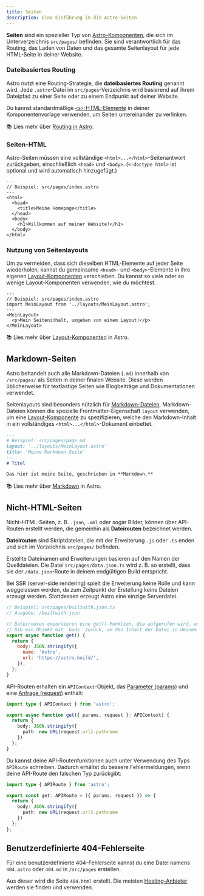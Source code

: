 ```yaml
---
title: Seiten
description: Eine Einführung in die Astro-Seiten
---
```


**Seiten** sind ein spezieller Typ von [Astro-Komponenten](/de/basics/astro-components/), die sich im Unterverzeichnis `src/pages/` befinden. Sie sind verantwortlich für das Routing, das Laden von Daten und das gesamte Seitenlayout für jede HTML-Seite in deiner Website.

### Dateibasiertes Routing

Astro nutzt eine Routing-Strategie, die **dateibasiertes Routing** genannt wird. Jede `.astro`-Datei im `src/pages`-Verzeichnis wird basierend auf ihrem Dateipfad zu einer Seite oder zu einem Endpunkt auf deiner Website.

Du kannst standardmäßige [`<a>`-HTML-Elemente](https://developer.mozilla.org/en-US/docs/Web/HTML/Element/a) in deiner Komponentenvorlage verwenden, um Seiten untereinander zu verlinken.

📚 Lies mehr über [Routing in Astro](/de/guides/routing/).

### Seiten-HTML

Astro-Seiten müssen eine vollständige `<html>...</html>`-Seitenantwort zurückgeben, einschließlich `<head>` und `<body>`. (`<!doctype html>` ist optional und wird automatisch hinzugefügt.)

```astro
---
// Beispiel: src/pages/index.astro
---
<html>
  <head>
    <title>Meine Homepage</title>
  </head>
  <body>
    <h1>Willkommen auf meiner Website!</h1>
  </body>
</html>
```

### Nutzung von Seitenlayouts

Um zu vermeiden, dass sich dieselben HTML-Elemente auf jeder Seite wiederholen, kannst du gemeinsame `<head>`- und `<body>`-Elemente in ihre eigenen [Layout-Komponenten](/de/basics/layouts/) verschieben. Du kannst so viele oder so wenige Layout-Komponenten verwenden, wie du möchtest.

```astro {3} /</?MeinLayout>/
---
// Beispiel: src/pages/index.astro
import MeinLayout from '../layouts/MeinLayout.astro';
---
<MeinLayout>
  <p>Mein Seiteninhalt, umgeben von einem Layout!</p>
</MeinLayout>
```

📚 Lies mehr über [Layout-Komponenten](/de/basics/layouts/) in Astro.


## Markdown-Seiten

Astro behandelt auch alle Markdown-Dateien (`.md`) innerhalb von `/src/pages/` als Seiten in deiner finalen Website. Diese werden üblicherweise für textlastige Seiten wie Blogbeiträge und Dokumentationen verwendet.

Seitenlayouts sind besonders nützlich für [Markdown-Dateien](#markdown-seiten). Markdown-Dateien können die spezielle Frontmatter-Eigenschaft `layout` verwenden, um eine [Layout-Komponente](/de/basics/layouts/) zu spezifizieren, welche den Markdown-Inhalt in ein vollständiges `<html>...</html>`-Dokument einbettet.

```md {3}
---
# Beispiel: src/pages/page.md
layout: '../layouts/MeinLayout.astro'
title: 'Meine Markdown-Seite'
---
# Titel

Das hier ist meine Seite, geschrieben in **Markdown.**
```

📚 Lies mehr über [Markdown](/de/guides/markdown-content/) in Astro.


## Nicht-HTML-Seiten

Nicht-HTML-Seiten, z. B. `.json`, `.xml` oder sogar Bilder, können über API-Routen erstellt werden, die gemeinhin als **Dateirouten** bezeichnet werden.

**Dateirouten** sind Skriptdateien, die mit der Erweiterung `.js` oder `.ts` enden und sich im Verzeichnis `src/pages/` befinden.

Erstellte Dateinamen und Erweiterungen basieren auf den Namen der Quelldateien. Die Datei `src/pages/data.json.ts` wird z. B. so erstellt, dass sie der `/data.json`-Route in deinem endgültigen Build entspricht.

Bei SSR (server-side rendering) spielt die Erweiterung keine Rolle und kann weggelassen werden, da zum Zeitpunkt der Erstellung keine Dateien erzeugt werden. Stattdessen erzeugt Astro eine einzige Serverdatei.

```js
// Beispiel: src/pages/builtwith.json.ts
// Ausgabe: /builtwith.json

// Dateirouten exportieren eine get()-Funktion, die aufgerufen wird, um die Datei zu erzeugen.
// Gib ein Objekt mit `body` zurück, um den Inhalt der Datei in deinem endgültigen Build zu speichern.
export async function get() {
  return {
    body: JSON.stringify({
      name: 'Astro',
      url: 'https://astro.build/',
    }),
  };
}
```

API-Routen erhalten ein `APIContext`-Objekt, das [Parameter (params)](/de/reference/api-reference/#params) und eine [Anfrage (request)](https://developer.mozilla.org/en-US/docs/Web/API/Request) enthält:

```ts title="src/pages/request-path.json.ts"
import type { APIContext } from 'astro';

export async function get({ params, request }: APIContext) {
  return {
    body: JSON.stringify({
      path: new URL(request.url).pathname
    })
  };
}
```

Du kannst deine API-Routenfunktionen auch unter Verwendung des Typs `APIRoute` schreiben. Dadurch erhältst du bessere Fehlermeldungen, wenn deine API-Route den falschen Typ zurückgibt:

```ts title="src/pages/request-path.json.ts"
import type { APIRoute } from 'astro';

export const get: APIRoute = ({ params, request }) => {
  return {
    body: JSON.stringify({
      path: new URL(request.url).pathname
    })
  };
};
```

## Benutzerdefinierte 404-Fehlerseite

Für eine benutzerdefinierte 404-Fehlerseite kannst du eine Datei namens `404.astro` oder `404.md` in `/src/pages` erstellen.

Aus dieser wird die Seite `404.html` erstellt. Die meisten [Hosting-Anbieter](/de/guides/deploy/) werden sie finden und verwenden.

